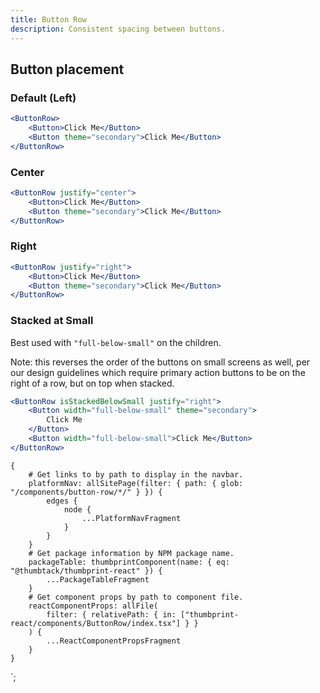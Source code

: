 ```yaml
---
title: Button Row
description: Consistent spacing between buttons.
---
```



<ComponentHeader data={props.data} />

## Button placement

### Default (Left)

```jsx
<ButtonRow>
    <Button>Click Me</Button>
    <Button theme="secondary">Click Me</Button>
</ButtonRow>
```

### Center

```jsx
<ButtonRow justify="center">
    <Button>Click Me</Button>
    <Button theme="secondary">Click Me</Button>
</ButtonRow>
```

### Right

```jsx
<ButtonRow justify="right">
    <Button>Click Me</Button>
    <Button theme="secondary">Click Me</Button>
</ButtonRow>
```

### Stacked at Small

Best used with `"full-below-small"` on the children.

Note: this reverses the order of the buttons on small screens as well, per our design guidelines which require primary action buttons to be on the right of a row, but on top when stacked.

```jsx
<ButtonRow isStackedBelowSmall justify="right">
    <Button width="full-below-small" theme="secondary">
        Click Me
    </Button>
    <Button width="full-below-small">Click Me</Button>
</ButtonRow>
```

<ComponentFooter data={props.data} />

    {
        # Get links to by path to display in the navbar.
        platformNav: allSitePage(filter: { path: { glob: "/components/button-row/*/" } }) {
            edges {
                node {
                    ...PlatformNavFragment
                }
            }
        }
        # Get package information by NPM package name.
        packageTable: thumbprintComponent(name: { eq: "@thumbtack/thumbprint-react" }) {
            ...PackageTableFragment
        }
        # Get component props by path to component file.
        reactComponentProps: allFile(
            filter: { relativePath: { in: ["thumbprint-react/components/ButtonRow/index.tsx"] } }
        ) {
            ...ReactComponentPropsFragment
        }
    }
`;
